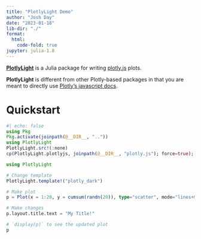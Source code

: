 ```yaml
---
title: "PlotlyLight Demo"
author: "Josh Day"
date: "2023-01-18"
lib-dir: "./"
format:
  html:
    code-fold: true
jupyter: julia-1.8
---
```



[**PlotlyLight**](https://github.com/juliacomputing/PlotlyLight.jl) is a Julia package for writing [plotly.js](https://plotly.com/javascript/) plots.

**PlotlyLight** is different from other Plotly-based packages in that you are meant to directly use [Plotly's javascript docs](https://plotly.com/javascript/).


# Quickstart

```julia
#| echo: false
using Pkg
Pkg.activate(joinpath(@__DIR__, ".."))
using PlotlyLight
PlotlyLight.src!(:none)
cp(PlotlyLight.plotlyjs, joinpath(@__DIR__, "plotly.js"); force=true);
```

```julia
using PlotlyLight

# Change template
PlotlyLight.template!("plotly_dark")

# Make plot
p = Plot(x = 1:20, y = cumsum(randn(20)), type="scatter", mode="lines+markers")

# Make changes
p.layout.title.text = "My Title!"

# `display(p)` to see the updated plot
p
```

